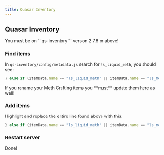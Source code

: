 ```yaml
---
title: Quasar Inventory
---
```



## Quasar Inventory

<Callout type="warning" emoji="⚠️">
    You must be on ```qs-inventory``` version 2.7.8 or above!
</Callout>

<Steps>

### Find items

In ```qs-inventory/config/metadata.js``` search for ```ls_liquid_meth```, you should see:

```js copy filename="qs-inventory/config/metadata.js"
} else if (itemData.name == "ls_liquid_meth" || itemData.name == "ls_meth") {
```

<Callout type="error" emoji="⛔">
    If you rename your Meth Crafting items you **must** update them here as well!
</Callout>
 
### Add items
Highlight and replace the entire line found above with this:
```js copy filename="qs-inventory/config/metadata.js"
} else if (itemData.name == "ls_liquid_meth" || itemData.name == "ls_meth" || itemData.name == "ls_meth_tray" || itemData.name == "ls_meth_box") {
```

### Restart server
Done!

</Steps>